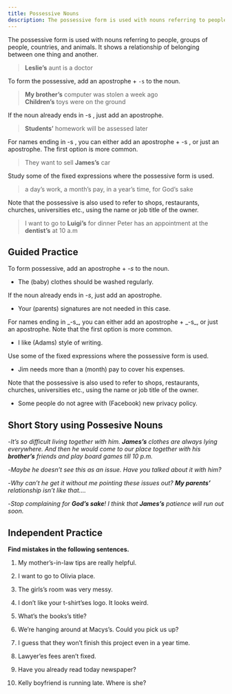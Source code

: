 ```yaml
---
title: Possessive Nouns
description: The possessive form is used with nouns referring to people, groups of people, countries, and animals.
---
```


The possessive form is used with nouns referring to people, groups of people, countries, and animals. It shows a relationship of belonging between one thing and another.

> **Leslie’s** aunt is a doctor

To form the possessive, add an apostrophe + `-s` to the noun.

> **My brother’s** computer was stolen a week ago  
> **Children’s** toys were on the ground

If the noun already ends in -s , just add an apostrophe.

> **Students’** homework will be assessed later

For names ending in -s , you can either add an apostrophe + -s , or just an apostrophe. The first option is more common.

> They want to sell **James’s** car

Study some of the fixed expressions where the possessive form is used.

> a day’s work, a month’s pay, in a year’s time, for God’s sake

Note that the possessive is also used to refer to shops, restaurants, churches, universities etc., using the name or job title of the owner.

> I want to go to **Luigi’s** for dinner
> Peter has an appointment at the **dentist’s** at 10 a.m

## Guided Practice

<Sidenote mt={8}>To form possessive, add an apostrophe + _-s_ to the noun.</Sidenote>

- The (baby) <Blank /> clothes should be washed regularly. <InfoTooltip label="baby's" />

<Sidenote>If the noun already ends in _-s_, just add an apostrophe.</Sidenote>

- Your (parents) <Blank /> signatures are not needed in this case. <InfoTooltip label="parents'" />

<Sidenote>
  For names ending in _-s_, you can either add an apostrophe + _-s_, or just an apostrophe. Note
  that the first option is more common.
</Sidenote>

- I like (Adams) <Blank /> style of writing. <InfoTooltip label="Adams's"/>

<Sidenote>Use some of the fixed expressions where the possessive form is used.</Sidenote>

- Jim needs more than a (month) <Blank /> pay to cover his expenses. <InfoTooltip label="month's"/>

<Sidenote>
  Note that the possessive is also used to refer to shops, restaurants, churches, universities etc.,
  using the name or job title of the owner.
</Sidenote>

- Some people do not agree with (Facebook) <Blank /> new privacy policy. <InfoTooltip label="Facebook's"/>

## Short Story using Possesive Nouns

-_It’s so difficult living together with him. **James’s** clothes are always lying everywhere. And then he would come to our place together with his **brother’s** friends and play board games till 10 p.m._

-_Maybe he doesn’t see this as an issue. Have you talked about it with him?_

-_Why can’t he get it without me pointing these issues out? **My parents’** relationship isn’t like that…._

-_Stop complaining for **God’s sake**! I think that **James’s** patience will run out soon._

## Independent Practice

**Find mistakes in the following sentences.**

1. My mother’s-in-law tips are really helpful. <InfoTooltip label="mother-in-law's" />

2. I want to go to Olivia place. <InfoTooltip label="Olivia's" />

3. The girls’s room was very messy. <InfoTooltip label="The girls'" />

4. I don’t like your t-shirt’ses logo. It looks weird. <InfoTooltip label="t-shirt's" />

5. What’s the books’s title? <InfoTooltip label="book's" />

6. We’re hanging around at Macys’s. Could you pick us up? <InfoTooltip label="Macy's" />

7. I guess that they won’t finish this project even in a year time. <InfoTooltip label="year's time" />

8. Lawyer’es fees aren’t fixed. <InfoTooltip label="Lawyer's" />

9. Have you already read today newspaper? <InfoTooltip label="today's" />

10. Kelly boyfriend is running late. Where is she? <InfoTooltip label="Kelly's" />
